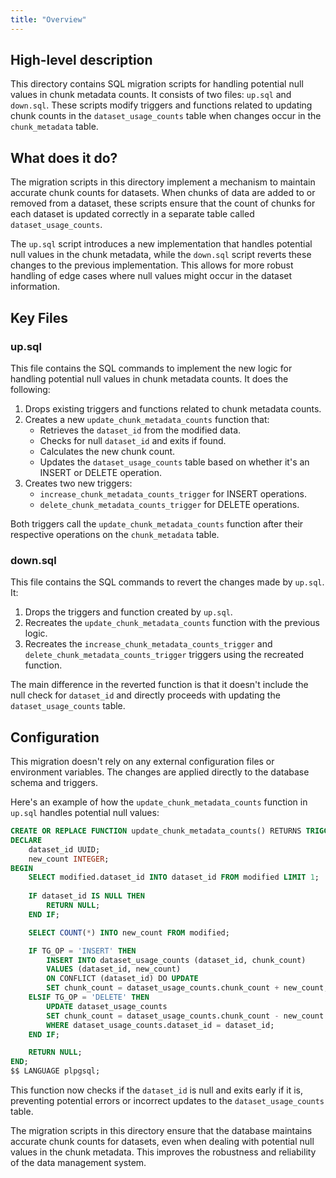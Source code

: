 ```yaml
---
title: "Overview"
---
```


## High-level description
This directory contains SQL migration scripts for handling potential null values in chunk metadata counts. It consists of two files: `up.sql` and `down.sql`. These scripts modify triggers and functions related to updating chunk counts in the `dataset_usage_counts` table when changes occur in the `chunk_metadata` table.

## What does it do?
The migration scripts in this directory implement a mechanism to maintain accurate chunk counts for datasets. When chunks of data are added to or removed from a dataset, these scripts ensure that the count of chunks for each dataset is updated correctly in a separate table called `dataset_usage_counts`. 

The `up.sql` script introduces a new implementation that handles potential null values in the chunk metadata, while the `down.sql` script reverts these changes to the previous implementation. This allows for more robust handling of edge cases where null values might occur in the dataset information.

## Key Files

### up.sql
This file contains the SQL commands to implement the new logic for handling potential null values in chunk metadata counts. It does the following:

1. Drops existing triggers and functions related to chunk metadata counts.
2. Creates a new `update_chunk_metadata_counts` function that:
   - Retrieves the `dataset_id` from the modified data.
   - Checks for null `dataset_id` and exits if found.
   - Calculates the new chunk count.
   - Updates the `dataset_usage_counts` table based on whether it's an INSERT or DELETE operation.
3. Creates two new triggers:
   - `increase_chunk_metadata_counts_trigger` for INSERT operations.
   - `delete_chunk_metadata_counts_trigger` for DELETE operations.

Both triggers call the `update_chunk_metadata_counts` function after their respective operations on the `chunk_metadata` table.

### down.sql
This file contains the SQL commands to revert the changes made by `up.sql`. It:

1. Drops the triggers and function created by `up.sql`.
2. Recreates the `update_chunk_metadata_counts` function with the previous logic.
3. Recreates the `increase_chunk_metadata_counts_trigger` and `delete_chunk_metadata_counts_trigger` triggers using the recreated function.

The main difference in the reverted function is that it doesn't include the null check for `dataset_id` and directly proceeds with updating the `dataset_usage_counts` table.

## Configuration
This migration doesn't rely on any external configuration files or environment variables. The changes are applied directly to the database schema and triggers.

Here's an example of how the `update_chunk_metadata_counts` function in `up.sql` handles potential null values:

```sql
CREATE OR REPLACE FUNCTION update_chunk_metadata_counts() RETURNS TRIGGER AS $$
DECLARE
    dataset_id UUID;
    new_count INTEGER;
BEGIN
    SELECT modified.dataset_id INTO dataset_id FROM modified LIMIT 1;
    
    IF dataset_id IS NULL THEN
        RETURN NULL;
    END IF;

    SELECT COUNT(*) INTO new_count FROM modified;

    IF TG_OP = 'INSERT' THEN
        INSERT INTO dataset_usage_counts (dataset_id, chunk_count)
        VALUES (dataset_id, new_count)
        ON CONFLICT (dataset_id) DO UPDATE
        SET chunk_count = dataset_usage_counts.chunk_count + new_count;
    ELSIF TG_OP = 'DELETE' THEN
        UPDATE dataset_usage_counts
        SET chunk_count = dataset_usage_counts.chunk_count - new_count
        WHERE dataset_usage_counts.dataset_id = dataset_id;
    END IF;

    RETURN NULL;
END;
$$ LANGUAGE plpgsql;
```

This function now checks if the `dataset_id` is null and exits early if it is, preventing potential errors or incorrect updates to the `dataset_usage_counts` table.

The migration scripts in this directory ensure that the database maintains accurate chunk counts for datasets, even when dealing with potential null values in the chunk metadata. This improves the robustness and reliability of the data management system.